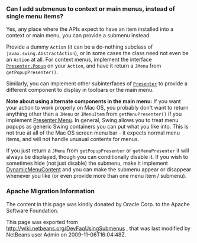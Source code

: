 <!--

    Licensed to the Apache Software Foundation (ASF) under one
    or more contributor license agreements.  See the NOTICE file
    distributed with this work for additional information
    regarding copyright ownership.  The ASF licenses this file
    to you under the Apache License, Version 2.0 (the
    "License"); you may not use this file except in compliance
    with the License.  You may obtain a copy of the License at

      http://www.apache.org/licenses/LICENSE-2.0

    Unless required by applicable law or agreed to in writing,
    software distributed under the License is distributed on an
    "AS IS" BASIS, WITHOUT WARRANTIES OR CONDITIONS OF ANY
    KIND, either express or implied.  See the License for the
    specific language governing permissions and limitations
    under the License.

-->

===Can I add submenus to context or main menus, instead of single menu items?===

Yes, any place where the APIs expect to have an item
installed into a context or main menu, you can provide a submenu
instead.

Provide a dummy <tt>Action</tt> (it can be a do-nothing subclass of <tt>javax.swing.AbstractAction</tt>), or in some cases the class need not even be an <tt>Action</tt> at all. For context menus, implement the interface <tt>[http://www.netbeans.org/download/dev/javadoc/org-openide-util/org/openide/util/actions/Presenter.Popup.html Presenter.Popup]</tt> on your <tt>Action</tt>, and have it return a <tt>JMenu</tt> from <tt>getPopupPresenter()</tt>.

Similarly, you can implement other subinterfaces of <tt>[http://www.netbeans.org/download/dev/javadoc/org-openide-util/org/openide/util/actions/Presenter.html Presenter]</tt> to provide a different component to display in toolbars or the main menu.

'''Note about using alternate components in the main menu:''' If you want your action to work properly on Mac OS, you probably don't want to return anything other than a <tt>JMenu</tt> or <tt>JMenuItem</tt> from <tt>getMenuPresenter()</tt> if you implement [http://www.netbeans.org/download/dev/javadoc/org-openide-util/org/openide/util/actions/Presenter.Menu.html Presenter.Menu].  In general, Swing allows you to treat menu popups as generic Swing containers you can put what you like into.  This is not true at all of the Mac OS screen menu bar - it expects normal menu items, and will not handle unusual contents for menus.

If you just return a <tt>JMenu</tt> from <tt>getPopupPresenter</tt> or <tt>getMenuPresenter</tt> it will always be displayed, though you can conditionally disable it. If you wish to sometimes hide (not just disable) the submenu, make it implement [http://www.netbeans.org/download/dev/javadoc/org-openide-awt/org/openide/awt/DynamicMenuContent.html DynamicMenuContent] and you can make the submenu appear or disappear whenever you like (or even provide more than one menu item / submenu).

===Apache Migration Information===

The content in this page was kindly donated by Oracle Corp. to the
Apache Software Foundation.

This page was exported from http://wiki.netbeans.org/DevFaqUsingSubmenus , 
that was last modified by NetBeans user Admin 
on 2009-11-06T16:04:48Z.

